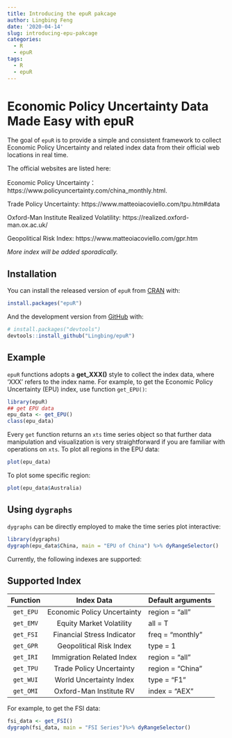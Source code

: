 ```yaml
---
title: Introducing the epuR pakcage
author: Lingbing Feng
date: '2020-04-14'
slug: introducing-epu-pakcage
categories:
  - R
  - epuR
tags:
  - R
  - epuR
---
```

# Economic Policy Uncertainty  Data Made Easy  with  epuR

The goal of `epuR` is to provide a simple and consistent framework to collect Economic Policy Uncertainty and related index data from their official web locations in real time. 

The official websites are listed here:

Economic Policy Uncertainty：https://www.policyuncertainty.com/china_monthly.html.

Trade Policy Uncertainty:
https://www.matteoiacoviello.com/tpu.htm#data

Oxford-Man Institute Realized Volatility:
https://realized.oxford-man.ox.ac.uk/

Geopolitical Risk Index: 
https://www.matteoiacoviello.com/gpr.htm

*More index will be added sporadically.*

## Installation

You can install the released version of `epuR` from [CRAN](https://CRAN.R-project.org) with:

``` r
install.packages("epuR")
```

And the development version from [GitHub](https://github.com/) with:

``` r
# install.packages("devtools")
devtools::install_github("Lingbing/epuR")
```
## Example

`epuR` functions adopts a **get_XXX()** style to collect the index data, where 'XXX' refers to the index name. For example, to get the Economic Policy Uncertainty (EPU) index, use function `get_EPU()`:

```r
library(epuR)
## get EPU data
epu_data <- get_EPU()
class(epu_data)
```

Every `get` function returns an `xts` time series object so that further data manipulation and visualization is very straightforward if you are familiar with operations on `xts`. To plot all regions in the EPU data:

```r
plot(epu_data)
```

To plot some specific region:
```r
plot(epu_data$Australia)
```

## Using `dygraphs`

`dygraphs` can be directly employed to make the time series plot interactive:

```r
library(dygraphs)
dygraph(epu_data$China, main = "EPU of China") %>% dyRangeSelector()
```


Currently, the following indexes are supported: 

## Supported Index

|  Function |          Index Data         | Default arguments |
|:---------:|:---------------------------:|-------------------|
| `get_EPU` | Economic Policy Uncertainty | region = "all"    |
| `get_EMV` | Equity Market Volatility    | all = T           |
| `get_FSI` | Financial Stress Indicator  | freq = "monthly"  |
| `get_GPR` | Geopolitical Risk Index     | type = 1          |
| `get_IRI` | Immigration Related Index   | region = "all"    |
| `get_TPU` | Trade Policy Uncertainty    | region = "China"  |
| `get_WUI` | World Uncertainty Index     | type = "F1"       |
| `get_OMI` | Oxford-Man Institute RV     | index = "AEX"     |

For example, to get the FSI data:
```r
fsi_data <- get_FSI()
dygraph(fsi_data, main = "FSI Series")%>% dyRangeSelector()
```


